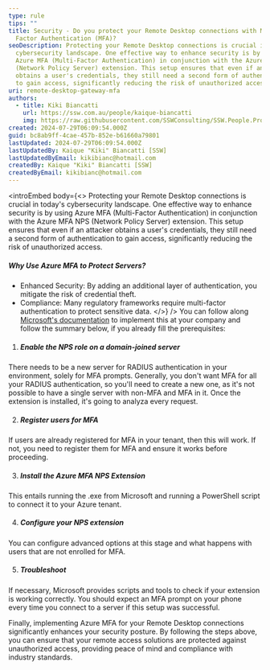 ```yaml
---
type: rule
tips: ""
title: Security - Do you protect your Remote Desktop connections with Multi
  Factor Authentication (MFA)?
seoDescription: Protecting your Remote Desktop connections is crucial in today's
  cybersecurity landscape. One effective way to enhance security is by using
  Azure MFA (Multi-Factor Authentication) in conjunction with the Azure MFA NPS
  (Network Policy Server) extension. This setup ensures that even if an attacker
  obtains a user's credentials, they still need a second form of authentication
  to gain access, significantly reducing the risk of unauthorized access.
uri: remote-desktop-gateway-mfa
authors:
  - title: Kiki Biancatti
    url: https://ssw.com.au/people/kaique-biancatti
    img: https://raw.githubusercontent.com/SSWConsulting/SSW.People.Profiles/main/Kaique-Biancatti/Images/Kaique-Biancatti-Profile.jpg
created: 2024-07-29T06:09:54.000Z
guid: bc8ab9ff-4cae-457b-852e-b61660a79801
lastUpdated: 2024-07-29T06:09:54.000Z
lastUpdatedBy: Kaique "Kiki" Biancatti [SSW]
lastUpdatedByEmail: kikibianc@hotmail.com
createdBy: Kaique "Kiki" Biancatti [SSW]
createdByEmail: kikibianc@hotmail.com
---
```

<introEmbed
  body={<>
Protecting your Remote Desktop connections is crucial in today's cybersecurity landscape. One effective way to enhance security is by using Azure MFA (Multi-Factor Authentication) in conjunction with the Azure MFA NPS (Network Policy Server) extension. This setup ensures that even if an attacker obtains a user's credentials, they still need a second form of authentication to gain access, significantly reducing the risk of unauthorized access.

<introYoutube url="https://www.youtube.com/embed/qV9wddunpCY?si=RR0P8UBJ0wnYSXqn" description="Video: Identity Architecture: MFA with RADIUS | Microsoft Entra ID (8 min)" />

##### Why Use Azure MFA to Protect Servers?

* Enhanced Security: By adding an additional layer of authentication, you mitigate the risk of credential theft.
* Compliance: Many regulatory frameworks require multi-factor authentication to protect sensitive data.
  </>}
/>
You can follow along [Microsoft's documentation](https://learn.microsoft.com/en-us/entra/identity/authentication/howto-mfa-nps-extension?WT.mc_id=ES-MVP-33518) to implement this at your company and follow the summary below, if you already fill the prerequisites:

1. ##### Enable the NPS role on a domain-joined server

There needs to be a new server for RADIUS authentication in your environment, solely for MFA prompts. Generally, you don't want MFA for all your RADIUS authentication, so you'll need to create a new one, as it's not possible to have a single server with non-MFA and MFA in it. Once the extension is installed, it's going to analyza every request.

2. ##### Register users for MFA

If users are already registered for MFA in your tenant, then this will work. If not, you need to register them for MFA and ensure it works before proceeding.

3. ##### Install the Azure MFA NPS Extension

This entails running the .exe from Microsoft and running a PowerShell script to connect it to your Azure tenant.

4. ##### Configure your NPS extension

You can configure advanced options at this stage and what happens with users that are not enrolled for MFA.

5. ##### Troubleshoot

If necessary, Microsoft provides scripts and tools to check if your extension is working correctly.
You should expect an MFA prompt on your phone every time you connect to a server if this setup was successful.

Finally, implementing Azure MFA for your Remote Desktop connections significantly enhances your security posture. By following the steps above, you can ensure that your remote access solutions are protected against unauthorized access, providing peace of mind and compliance with industry standards.
